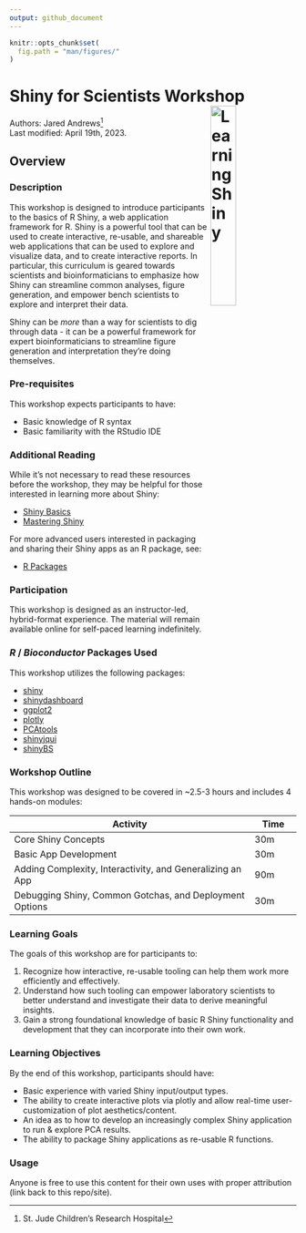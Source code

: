 ```yaml
---
output: github_document
---
```


```r
knitr::opts_chunk$set(
  fig.path = "man/figures/"
)
```

# Shiny for Scientists Workshop <img align="right" src="man/figures/logo.png" alt="Learning Shiny" width="30%" />

Authors:
    Jared Andrews[^1]
    <br/>
Last modified: April 19th, 2023.

## Overview

### Description

This workshop is designed to introduce participants to the basics of R Shiny, a web application framework for R. 
Shiny is a powerful tool that can be used to create interactive, re-usable, and shareable web applications that can be used to explore and visualize data, and to create interactive reports. 
In particular, this curriculum is geared towards scientists and bioinformaticians to emphasize how Shiny can streamline common analyses, figure generation, and empower bench scientists to explore and interpret their data.

Shiny can be _more_ than a way for scientists to dig through data - it can be a powerful framework for expert bioinformaticians to streamline figure generation and interpretation they're doing themselves.

### Pre-requisites

This workshop expects participants to have:

- Basic knowledge of R syntax
- Basic familiarity with the RStudio IDE

### Additional Reading

While it's not necessary to read these resources before the workshop, they may be helpful for those interested in learning more about Shiny:

- [Shiny Basics](https://shiny.rstudio.com/tutorial/written-tutorial/lesson1/)
- [Mastering Shiny](https://mastering-shiny.org/)

For more advanced users interested in packaging and sharing their Shiny apps as an R package, see:

- [R Packages](https://r-pkgs.org/)

### Participation

This workshop is designed as an instructor-led, hybrid-format experience. 
The material will remain available online for self-paced learning indefinitely.

### _R_ / _Bioconductor_ Packages Used

This workshop utilizes the following packages:

- [shiny](https://shiny.rstudio.com/)
- [shinydashboard](https://rstudio.github.io/shinydashboard/)
- [ggplot2](https://ggplot2.tidyverse.org/)
- [plotly](https://plotly.com/r/)
- [PCAtools](https://bioconductor.org/packages/release/bioc/html/PCAtools.html)
- [shinyjqui](https://cran.r-project.org/web/packages/shinyjqui/index.html)
- [shinyBS](https://cran.r-project.org/web/packages/shinyBS/index.html)

### Workshop Outline

This workshop was designed to be covered in ~2.5-3 hours and includes 4 hands-on modules:

| Activity                     | Time |
|------------------------------|------|
| Core Shiny Concepts                     | 30m  |
| Basic App Development         | 30m  |
| Adding Complexity, Interactivity, and Generalizing an App | 90m   |
| Debugging Shiny, Common Gotchas, and Deployment Options               | 30m  |

### Learning Goals

The goals of this workshop are for participants to:

1.	Recognize how interactive, re-usable tooling can help them work more efficiently and effectively.
2.	Understand how such tooling can empower laboratory scientists to better understand and investigate their data to derive meaningful insights.
3.	Gain a strong foundational knowledge of basic R Shiny functionality and development that they can incorporate into their own work.


### Learning Objectives

By the end of this workshop, participants should have:

- Basic experience with varied Shiny input/output types.
- The ability to create interactive plots via plotly and allow real-time user-customization of plot aesthetics/content.
- An idea as to how to develop an increasingly complex Shiny application to run & explore PCA results.
- The ability to package Shiny applications as re-usable R functions.

### Usage

Anyone is free to use this content for their own uses with proper attribution (link back to this repo/site).

[^1]: St. Jude Children's Research Hospital
